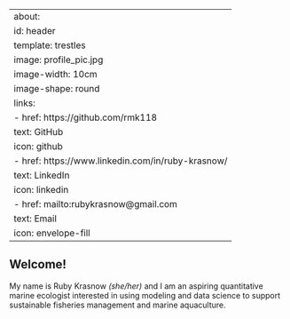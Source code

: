 
---
about:
  id: header
  template: trestles
  image: profile_pic.jpg
  image-width: 10cm
  image-shape: round
  links:
    - href: https://github.com/rmk118
      text: GitHub
      icon: github
    - href: https://www.linkedin.com/in/ruby-krasnow/
      text: LinkedIn
      icon: linkedin
    - href: mailto:rubykrasnow@gmail.com
      text: Email
      icon: envelope-fill
---

:::{#header}

## Welcome!

My name is Ruby Krasnow _(she/her)_ and I am an aspiring quantitative marine ecologist interested in using modeling and data science to support sustainable fisheries management and marine aquaculture. 
<!-- I firmly believe in transparency in data management and am an avid Git/GitHub user. Check out my [{{< fa brands github >}} GitHub profile](https://github.com/rmk118){target="_blank"} for examples of my work! -->

:::


